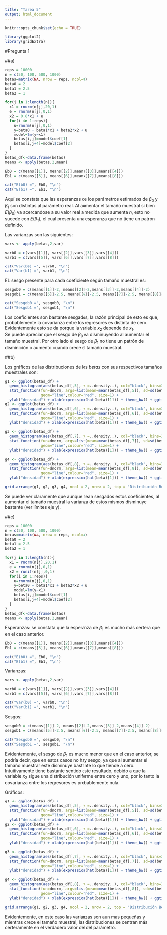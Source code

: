 ```yaml
---
title: "Tarea 5"
output: html_document
---
```


```r
knitr::opts_chunk$set(echo = TRUE)
```

```r
library(ggplot2)
library(gridExtra)
```

#Pregunta 1

##a)

```r
reps = 10000
n = c(50, 100, 500, 1000)
betas=matrix(NA, nrow = reps, ncol=8)
beta0 = 2
beta1 = 2.5
beta2 = 1

for(j in 1:length(n)){
  x1 = rnorm(n[j],20,1)
  e = rnorm(n[j],0,1)
  x2 = 0.8*x1 + e
  for(i in 1:reps){
    u=rnorm(n[j],0,1)
    y=beta0 + beta1*x1 + beta2*x2 + u
    model=lm(y~x1)
    betas[i,j]=model$coef[1]
    betas[i,j+4]=model$coef[2]
  }
}
betas_df<-data.frame(betas)
means <- apply(betas,2,mean)
```

```r


Eb0 = c(means[[1]], means[[2]],means[[3]],means[[4]])
Eb1 = c(means[[5]], means[[6]],means[[7]],means[[8]])

cat("E(b0) =", Eb0, "\n")
cat("E(b1) =", Eb1, "\n")
```

Aquí se constata que las esperanzas de los parámetros estimados de $\beta_{0}$ y $\beta_{1}$ son distintas al parámetro real. Al aumentar el tamaño muestral si bien $E(\beta_{0})$ va acercandose a su valor real a medida que aumenta $n$, esto no sucede con $E(\beta_{1})$, el cual presenta una esperanza que no tiene un patrón definido.

Las varianzas son las siguientes: 

```r

vars <- apply(betas,2,var)

varb0 = c(vars[[1]], vars[[2]],vars[[3]],vars[[4]])
varb1 = c(vars[[5]], vars[[6]],vars[[7]],vars[[8]])

cat("Var(b0) =", varb0, "\n")
cat("Var(b1) =", varb1, "\n")
```

EL sesgo presente para cada coeficiente según tamaño muestral es: 

```r

sesgob0 = c(means[[1]]-2, means[[2]]-2,means[[3]]-2,means[[4]]-2)
sesgob1 = c(means[[5]]-2.5, means[[6]]-2.5, means[[7]]-2.5, means[[8]]-2.5)

cat("Sesgob0 =", sesgob0, "\n")
cat("Sesgob1 =", sesgob1, "\n")

```

Los coeficientes son bastante sesgados, la razón principal de esto es que, probablemente la covarianza entre los regresores es distinta de cero. Evidentemente esto se da porque la variable $x_{2}$ depende de $x_{1}$.  
Se puede apreciar que el sesgo de $\beta_{0}$ va disminuyendo al aumentar el tamaño muestral. Por otro lado el sesgo de $\beta_{1}$ no tiene un patrón de disminición o aumento cuando crece el tamaño muestral. 

##b)

Los gráficos de las distribuciones de los $betas$ con sus respectivos tamaños muestrales son: 

```r
g1 <- ggplot(betas_df) +
  geom_histogram(aes(betas_df[,5], y =..density..), col="black", bins=30) +
  stat_function(fun=dnorm, args=list(mean=mean(betas_df[,5]), sd=sd(betas_df[,5])),
                geom="line",colour="red", size=1) +
  ylab("densidad") + xlab(expression(hat(beta)[1])) + theme_bw() + ggtitle("n=50") 
g2 <- ggplot(betas_df) +
  geom_histogram(aes(betas_df[,6], y =..density..), col="black", bins=30) +
  stat_function(fun=dnorm, args=list(mean=mean(betas_df[,6]), sd=sd(betas_df[,6])),
                geom="line",colour="red", size=1) +
  ylab("densidad") + xlab(expression(hat(beta)[1])) + theme_bw() + ggtitle("n=100")

g3 <- ggplot(betas_df) +
  geom_histogram(aes(betas_df[,7], y =..density..), col="black", bins=30) +
  stat_function(fun=dnorm, args=list(mean=mean(betas_df[,7]), sd=sd(betas_df[,7])),
                geom="line",colour="red", size=1) +
  ylab("densidad") + xlab(expression(hat(beta)[1])) + theme_bw() + ggtitle("n=500")

g4 <- ggplot(betas_df) +
  geom_histogram(aes(betas_df[,8], y =..density..), col="black", bins=30) +
  stat_function(fun=dnorm, args=list(mean=mean(betas_df[,8]), sd=sd(betas_df[,8])),
                geom="line",colour="red", size=1) +
  ylab("densidad") + xlab(expression(hat(beta)[1])) + theme_bw() + ggtitle("n=1000")

grid.arrange(g1, g2, g3, g4, ncol = 2, nrow = 2, top = "Distribución Beta1")
```

Se puede ver claramente que aunque sean sesgados estos coeficientes, al aumentar el tamaño muestral la varianza de estos mismos disminuye bastante (ver límites eje y).

##c)

```r
reps = 10000
n = c(50, 100, 500, 1000)
betas=matrix(NA, nrow = reps, ncol=8)
beta0 = 2
beta1 = 2.5
beta2 = 1

for(j in 1:length(n)){
  x1 = rnorm(n[j],20,1)
  e = rnorm(n[j],0,1)
  x2 = runif(n[j],0,1)
  for(i in 1:reps){
    u=rnorm(n[j],0,1)
    y=beta0 + beta1*x1 + beta2*x2 + u
    model=lm(y~x1)
    betas[i,j]=model$coef[1]
    betas[i,j+4]=model$coef[2]
  }
}
betas_df<-data.frame(betas)
means <- apply(betas,2,mean)
```

Esperanzas: se constata que la esperanza de $\beta_{1}$ es mucho más certera que en el caso anterior. 

```r

Eb0 = c(means[[1]], means[[2]],means[[3]],means[[4]])
Eb1 = c(means[[5]], means[[6]],means[[7]],means[[8]])

cat("E(b0) =", Eb0, "\n")
cat("E(b1) =", Eb1, "\n")
```

Varianzas: 

```r

vars <- apply(betas,2,var)

varb0 = c(vars[[1]], vars[[2]],vars[[3]],vars[[4]])
varb1 = c(vars[[5]], vars[[6]],vars[[7]],vars[[8]])

cat("Var(b0) =", varb0, "\n")
cat("Var(b1) =", varb1, "\n")
```

Sesgos:

```r

sesgob0 = c(means[[1]]-2, means[[2]]-2,means[[3]]-2,means[[4]]-2)
sesgob1 = c(means[[5]]-2.5, means[[6]]-2.5, means[[7]]-2.5, means[[8]]-2.5)

cat("Sesgob0 =", sesgob0, "\n")
cat("Sesgob1 =", sesgob1, "\n")


```

Evidentemente, el sesgo de $\beta_{1}$ es mucho menor que en el caso anterior, se podría decir, que en estos casos no hay sesgo, ya que al aumentar el tamaño muestrar este disminuye bastante lo que tiende a cero. Intuitivamente tiene bastante sentido este resultado, debido a que la variable $x_{2}$ sigue una distribución uniforme entre cero y uno, por lo tanto la covarianza entre los regresores es probablemente nula.  

Gráficos: 

```r
g1 <- ggplot(betas_df) +
  geom_histogram(aes(betas_df[,5], y =..density..), col="black", bins=30) +
  stat_function(fun=dnorm, args=list(mean=mean(betas_df[,5]), sd=sd(betas_df[,5])),
                geom="line",colour="red", size=1) +
  ylab("densidad") + xlab(expression(hat(beta)[1])) + theme_bw() + ggtitle("n=50") 
g2 <- ggplot(betas_df) +
  geom_histogram(aes(betas_df[,6], y =..density..), col="black", bins=30) +
  stat_function(fun=dnorm, args=list(mean=mean(betas_df[,6]), sd=sd(betas_df[,6])),
                geom="line",colour="red", size=1) +
  ylab("densidad") + xlab(expression(hat(beta)[1])) + theme_bw() + ggtitle("n=100")

g3 <- ggplot(betas_df) +
  geom_histogram(aes(betas_df[,7], y =..density..), col="black", bins=30) +
  stat_function(fun=dnorm, args=list(mean=mean(betas_df[,7]), sd=sd(betas_df[,7])),
                geom="line",colour="red", size=1) +
  ylab("densidad") + xlab(expression(hat(beta)[1])) + theme_bw() + ggtitle("n=500")

g4 <- ggplot(betas_df) +
  geom_histogram(aes(betas_df[,8], y =..density..), col="black", bins=30) +
  stat_function(fun=dnorm, args=list(mean=mean(betas_df[,8]), sd=sd(betas_df[,8])),
                geom="line",colour="red", size=1) +
  ylab("densidad") + xlab(expression(hat(beta)[1])) + theme_bw() + ggtitle("n=1000")

grid.arrange(g1, g2, g3, g4, ncol = 2, nrow = 2, top = "Distribución Beta1")

```

Evidentemente, en este caso las varianzas son aun mas pequeñas y mientras crece el tamaño muestral, las distribuciones se centran más certeramente en el verdadero valor del del parámetro.
